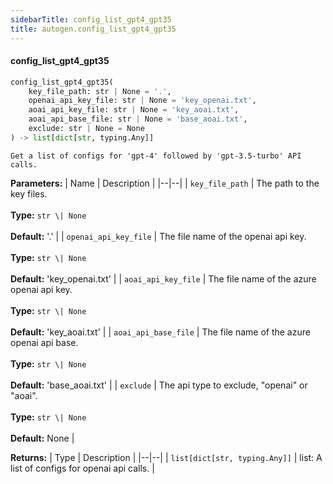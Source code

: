 ```yaml
---
sidebarTitle: config_list_gpt4_gpt35
title: autogen.config_list_gpt4_gpt35
---
```


<code class="doc-symbol doc-symbol-heading doc-symbol-function"></code>
#### config_list_gpt4_gpt35
<a href="#autogen..config_list_gpt4_gpt35" class="headerlink" title="Permanent link"></a>

```python
config_list_gpt4_gpt35(
    key_file_path: str | None = '.',
    openai_api_key_file: str | None = 'key_openai.txt',
    aoai_api_key_file: str | None = 'key_aoai.txt',
    aoai_api_base_file: str | None = 'base_aoai.txt',
    exclude: str | None = None
) -> list[dict[str, typing.Any]]
```

    Get a list of configs for 'gpt-4' followed by 'gpt-3.5-turbo' API calls.

<b>Parameters:</b>
| Name | Description |
|--|--|
| `key_file_path` | The path to the key files.<br/><br/>**Type:** `str \| None`<br/><br/>**Default:** '.' |
| `openai_api_key_file` | The file name of the openai api key.<br/><br/>**Type:** `str \| None`<br/><br/>**Default:** 'key_openai.txt' |
| `aoai_api_key_file` | The file name of the azure openai api key.<br/><br/>**Type:** `str \| None`<br/><br/>**Default:** 'key_aoai.txt' |
| `aoai_api_base_file` | The file name of the azure openai api base.<br/><br/>**Type:** `str \| None`<br/><br/>**Default:** 'base_aoai.txt' |
| `exclude` | The api type to exclude, "openai" or "aoai".<br/><br/>**Type:** `str \| None`<br/><br/>**Default:** None |

<b>Returns:</b>
| Type | Description |
|--|--|
| `list[dict[str, typing.Any]]` | list: A list of configs for openai api calls. |

<br />
